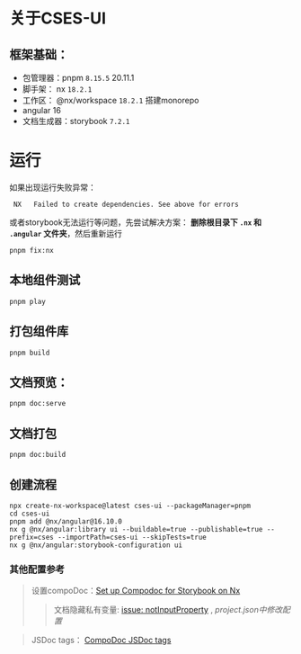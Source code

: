 
<Meta title="关于/需知" />

# 关于CSES-UI

## 框架基础：
+ 包管理器：pnpm `8.15.5`  20.11.1
+ 脚手架： nx `18.2.1`
+ 工作区： @nx/workspace `18.2.1` 搭建monorepo
+ angular 16
+ 文档生成器：storybook `7.2.1`


# 运行
如果出现运行失败异常：
```
 NX   Failed to create dependencies. See above for errors
```
或者storybook无法运行等问题，先尝试解决方案：
**删除根目录下 `.nx` 和 `.angular` 文件夹**，然后重新运行
```
pnpm fix:nx
```

## 本地组件测试
```
pnpm play
```

## 打包组件库
```
pnpm build
```

## 文档预览：
```
pnpm doc:serve
```

## 文档打包
```
pnpm doc:build
```

## 创建流程
```
npx create-nx-workspace@latest cses-ui --packageManager=pnpm
cd cses-ui
pnpm add @nx/angular@16.10.0
nx g @nx/angular:library ui --buildable=true --publishable=true --prefix=cses --importPath=cses-ui --skipTests=true
nx g @nx/angular:storybook-configuration ui
```

### 其他配置参考
> 设置compoDoc：[Set up Compodoc for Storybook on Nx](https://nx.dev/recipes/storybook/angular-storybook-compodoc)
>> 文档隐藏私有变量: [issue: notInputProperty](https://github.com/storybookjs/storybook/issues/14147) , *project.json中修改配置*

> JSDoc tags：  [CompoDoc JSDoc tags](https://compodoc.app/guides/jsdoc-tags.html)
